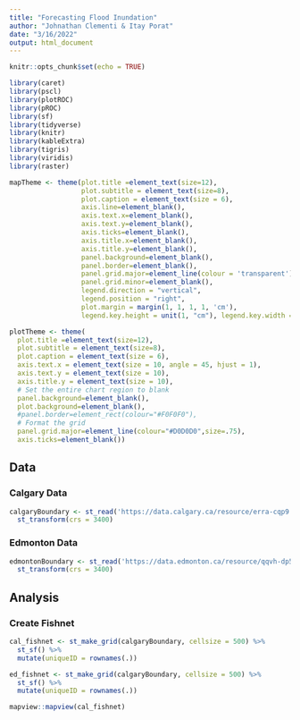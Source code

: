 ```yaml
---
title: "Forecasting Flood Inundation"
author: "Johnathan Clementi & Itay Porat"
date: "3/16/2022"
output: html_document
---
```


```r
knitr::opts_chunk$set(echo = TRUE)
```


```r
library(caret)
library(pscl)
library(plotROC)
library(pROC)
library(sf)
library(tidyverse)
library(knitr)
library(kableExtra)
library(tigris)
library(viridis)
library(raster)
```

```r
mapTheme <- theme(plot.title =element_text(size=12),
                  plot.subtitle = element_text(size=8),
                  plot.caption = element_text(size = 6),
                  axis.line=element_blank(),
                  axis.text.x=element_blank(),
                  axis.text.y=element_blank(),
                  axis.ticks=element_blank(),
                  axis.title.x=element_blank(),
                  axis.title.y=element_blank(),
                  panel.background=element_blank(),
                  panel.border=element_blank(),
                  panel.grid.major=element_line(colour = 'transparent'),
                  panel.grid.minor=element_blank(),
                  legend.direction = "vertical", 
                  legend.position = "right",
                  plot.margin = margin(1, 1, 1, 1, 'cm'),
                  legend.key.height = unit(1, "cm"), legend.key.width = unit(0.2, "cm"))

plotTheme <- theme(
  plot.title =element_text(size=12),
  plot.subtitle = element_text(size=8),
  plot.caption = element_text(size = 6),
  axis.text.x = element_text(size = 10, angle = 45, hjust = 1),
  axis.text.y = element_text(size = 10),
  axis.title.y = element_text(size = 10),
  # Set the entire chart region to blank
  panel.background=element_blank(),
  plot.background=element_blank(),
  #panel.border=element_rect(colour="#F0F0F0"),
  # Format the grid
  panel.grid.major=element_line(colour="#D0D0D0",size=.75),
  axis.ticks=element_blank())
```

## Data

### Calgary Data
```r
calgaryBoundary <- st_read('https://data.calgary.ca/resource/erra-cqp9.geojson') %>%
  st_transform(crs = 3400)
```


### Edmonton Data
```r
edmontonBoundary <- st_read('https://data.edmonton.ca/resource/qqvh-dp5m.geojson') %>%
  st_transform(crs = 3400)
```
## Analysis

### Create Fishnet
```r
cal_fishnet <- st_make_grid(calgaryBoundary, cellsize = 500) %>%
  st_sf() %>%
  mutate(uniqueID = rownames(.))

ed_fishnet <- st_make_grid(calgaryBoundary, cellsize = 500) %>%
  st_sf() %>%
  mutate(uniqueID = rownames(.))

mapview::mapview(cal_fishnet)
```

